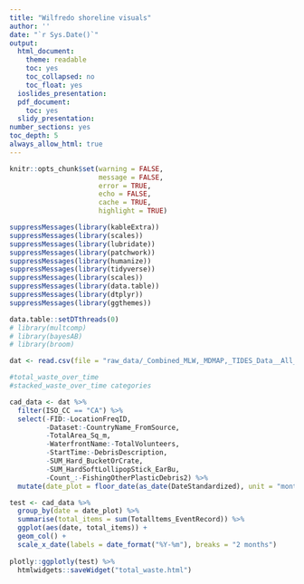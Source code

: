 ```yaml
---
title: "Wilfredo shoreline visuals"
author: ''
date: "`r Sys.Date()`"
output:
  html_document:
    theme: readable
    toc: yes
    toc_collapsed: no
    toc_float: yes
  ioslides_presentation:
  pdf_document:
    toc: yes
  slidy_presentation:
number_sections: yes
toc_depth: 5
always_allow_html: true
---
```

```r
knitr::opts_chunk$set(warning = FALSE,
                      message = FALSE,
                      error = TRUE,
                      echo = FALSE,
                      cache = TRUE,
                      highlight = TRUE)
```

```r
suppressMessages(library(kableExtra))
suppressMessages(library(scales))
suppressMessages(library(lubridate))
suppressMessages(library(patchwork))
suppressMessages(library(humanize))
suppressMessages(library(tidyverse))
suppressMessages(library(scales))
suppressMessages(library(data.table))
suppressMessages(library(dtplyr))
suppressMessages(library(ggthemes))

data.table::setDTthreads(0)
# library(multcomp)
# library(bayesAB)
# library(broom)
```

```r
dat <- read.csv(file = "raw_data/_Combined_MLW,_MDMAP,_TIDES_Data__All_Points,_2015-2018.csv", stringsAsFactors = F)

#total_waste_over_time
#stacked_waste_over_time categories

cad_data <- dat %>% 
  filter(ISO_CC == "CA") %>% 
  select(-FID:-LocationFreqID, 
         -Dataset:-CountryName_FromSource,
         -TotalArea_Sq_m,
         -WaterfrontName:-TotalVolunteers,
         -StartTime:-DebrisDescription,
         -SUM_Hard_BucketOrCrate,
         -SUM_HardSoftLollipopStick_EarBu,
         -Count_:-FishingOtherPlasticDebris2) %>% 
  mutate(date_plot = floor_date(as_date(DateStandardized), unit = "month"))

```


```r
test <- cad_data %>% 
  group_by(date = date_plot) %>% 
  summarise(total_items = sum(Totalltems_EventRecord)) %>% 
  ggplot(aes(date, total_items)) +
  geom_col() +
  scale_x_date(labels = date_format("%Y-%m"), breaks = "2 months")
  
plotly::ggplotly(test) %>% 
  htmlwidgets::saveWidget("total_waste.html")

```


```r

```

```r

```

```r

```

```r

```


